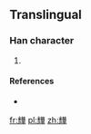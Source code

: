 ==Translingual==

===Han character===
{{Han char|rn=10|rad=儿|as=16|sn=18|four=|canj=火山廿一十 (FUTMJ)}}

# {{defn|Han|sort=儿16}}

====References====
* {{Han ref|kx=0125.291|dkj=|dj=|hdz=10275.091|uh=34AF|ud=13487|bh=|bd=}}

[[fr:㒯]]
[[pl:㒯]]
[[zh:㒯]]